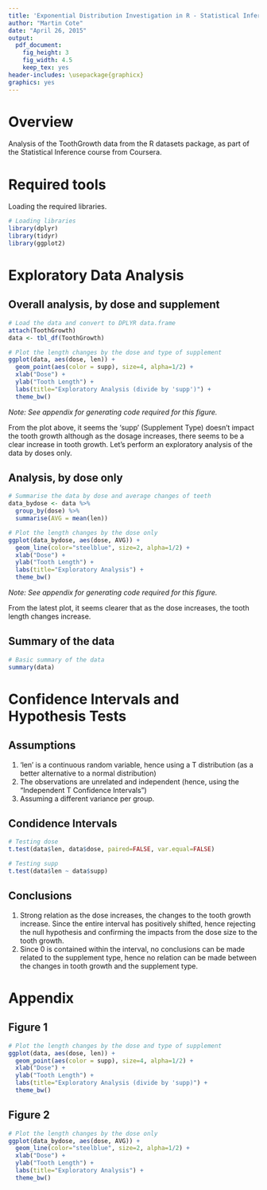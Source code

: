 ```yaml
---
title: 'Exponential Distribution Investigation in R - Statistical Inference: Course Project - Question 2'
author: "Martin Cote"
date: "April 26, 2015"
output:
  pdf_document:
    fig_height: 3
    fig_width: 4.5
    keep_tex: yes
header-includes: \usepackage{graphicx}
graphics: yes
---
```


# Overview
Analysis of the ToothGrowth data from the R datasets package, as part of the Statistical Inference course from Coursera.

# Required tools
Loading the required libraries.

```r

# Loading libraries
library(dplyr)
library(tidyr)
library(ggplot2)

```

# Exploratory Data Analysis

## Overall analysis, by dose and supplement
```r
# Load the data and convert to DPLYR data.frame
attach(ToothGrowth)
data <- tbl_df(ToothGrowth)

# Plot the length changes by the dose and type of supplement
ggplot(data, aes(dose, len)) +
  geom_point(aes(color = supp), size=4, alpha=1/2) +
  xlab("Dose") +
  ylab("Tooth Length") +
  labs(title="Exploratory Analysis (divide by 'supp')") +
  theme_bw()

```

*Note: See appendix for generating code required for this figure.*

From the plot above, it seems the 'supp' (Supplement Type) doesn't impact the tooth growth although as the dosage increases, there seems to be a clear increase in tooth growth.  Let's perform an exploratory analysis of the data by doses only.

## Analysis, by dose only

```r
# Summarise the data by dose and average changes of teeth
data_bydose <- data %>%
  group_by(dose) %>%
  summarise(AVG = mean(len))

```

```r
# Plot the length changes by the dose only
ggplot(data_bydose, aes(dose, AVG)) +
  geom_line(color="steelblue", size=2, alpha=1/2) +
  xlab("Dose") +
  ylab("Tooth Length") +
  labs(title="Exploratory Analysis") +
  theme_bw()

```

*Note: See appendix for generating code required for this figure.*

From the latest plot, it seems clearer that as the dose increases, the tooth length changes increase.

## Summary of the data
```r
# Basic summary of the data
summary(data)

```

# Confidence Intervals and Hypothesis Tests

## Assumptions
1. 'len' is a continuous random variable, hence using a T distribution (as a better alternative to a normal distribution) 
2. The observations are unrelated and independent (hence, using the "Independent T Confidence Intervals")
3. Assuming a different variance per group.

## Condidence Intervals
```r
# Testing dose
t.test(data$len, data$dose, paired=FALSE, var.equal=FALSE)

# Testing supp
t.test(data$len ~ data$supp)
```

## Conclusions
1. Strong relation as the dose increases, the changes to the tooth growth increase.  Since the entire interval has positively shifted, hence rejecting the null hypothesis and confirming the impacts from the dose size to the tooth growth.
2. Since 0 is contained within the interval, no conclusions can be made related to the supplement type, hence no relation can be made between the changes in tooth growth and the supplement type.

\pagebreak

# Appendix

## Figure 1
```r
# Plot the length changes by the dose and type of supplement
ggplot(data, aes(dose, len)) +
  geom_point(aes(color = supp), size=4, alpha=1/2) +
  xlab("Dose") +
  ylab("Tooth Length") +
  labs(title="Exploratory Analysis (divide by 'supp)") +
  theme_bw()

```

## Figure 2
```r
# Plot the length changes by the dose only
ggplot(data_bydose, aes(dose, AVG)) +
  geom_line(color="steelblue", size=2, alpha=1/2) +
  xlab("Dose") +
  ylab("Tooth Length") +
  labs(title="Exploratory Analysis") +
  theme_bw()

```

